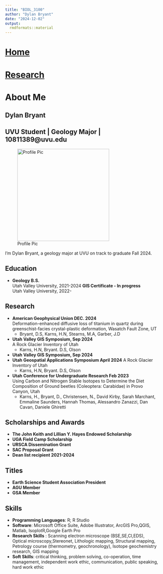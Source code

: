 ```yaml
---
title: "BIOL_3100"
author: "Dylan Bryant"
date: "2024-12-02"
output: 
  rmdformats::material
---
```




# [Home](https://bryantdylan.github.io/)
# [Research](https://bryantdylan.github.io/Research/)



# About Me
## 
## Dylan Bryant
## UVU Student | Geology Major | 10811389@uvu.edu

![Profile Pic](C:/Users/bryan/OneDrive/Desktop/bryantdylan.github.io/AboutMe/Profile_picture_DylanBryant.jpg){style="width: 300px; height: auto;"}

I’m Dylan Bryant, a geology major at UVU on track to graduate Fall 2024.

## Education
- **Geology B.S.**  
  Utah Valley University, 2021-2024
  **GIS Certificate - In progress**  
  Utah Valley University, 2022-

## Research
- **American Geophysical Union DEC. 2024**  
  Deformation-enhanced diffusive loss of titanium in quartz during greenschist-facies crystal-plastic deformation, Wasatch Fault Zone, UT  
  - Bryant, D.S, Karns, H.N, Stearns, M.A, Garber, J.D
- **Utah Valley GIS Symposium, Sep 2024**  
  A Rock Glacier Inventory of Utah  
  - Karns, H.N, Bryant. D.S, Olson
- **Utah Valley GIS Symposium, Sep 2024**
- **Utah Geospatial Applications Symposium April 2024**
  A Rock Glacier Inventory of Utah  
  - Karns, H.N, Bryant. D.S, Olson
- **Utah Conference for Undergraduate Research Feb 2023**  
  Using Carbon and Nitrogen Stable Isotopes to Determine the Diet Composition of 
Ground beetles (Coleoptera: Carabidae) in Provo Canyon, Utah  
  - Karns, H., Bryant, D., Christensen, N., David Kirby, Sarah Marchant, Emmaline Saunders, Hannah Thomas, Alessandro Zanazzi, Dan Cavan, Daniele Ghiretti


## Scholarships and Awards
- **The John Keith and Lillian Y. Hayes Endowed Scholarship**
- **UGA Field Camp Scholarship**
- **URSCA Dissemination Grant**
- **SAC Proposal Grant**
- **Dean list recipient 2021-2024**

## Titles
- **Earth Science Student Association President**
- **AGU Member**
- **GSA Member**

## Skills
- **Programming Languages**: R; R Studio
- **Software**: Microsoft Office Suite, Adobe Illustrator, ArcGIS Pro,QGIS, Matlab, IsoplotR,Google Earth Pro
- **Research Skills** : Scanning electron microscope (BSE,SE,Cl,EDS), Optical microscopy,Stereonet, Lithologic mapping, Structural mapping, Petrology course (thermometry, geochronology), Isotope geochemistry research, GIS mapping 
- **Soft Skills**: critical thinking, problem solving, co-operation, time management, independent work ethic, communication, public speaking, hard work ethic



